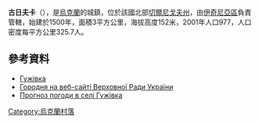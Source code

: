 <!-- 檔案不存在 [[Image:Gyzivka.jpg|right]] -->

{{coord|50|53|49|N|32|27|35|E|scale:100000|display=title}}

'''古日夫卡'''（{{lang-uk|Гужівка}}），是[[烏克蘭|烏克蘭]]的城鎮，位於該國北部[[切爾尼戈夫州|切爾尼戈夫州]]，由[[伊奇尼亞區|伊奇尼亞區]]負責管轄，始建於1500年，面積3平方公里，海拔高度152米，2001年人口977，人口密度每平方公里325.7人。

==參考資料==
* [http://w1.c1.rada.gov.ua/pls/z7503/A005?rdat1=23.11.2011&rf7571=39958 Гужівка]
* [http://w1.c1.rada.gov.ua/pls/z7503/A005?rdat1=23.11.2011&rf7571=39958 Городня на веб-сайті Верховної Ради України]
* [http://weather.in.ua/ua/chernigovskaja/6148 Прогноз погоди в селі Гужівка] {{Wayback|url=http://weather.in.ua/ua/chernigovskaja/6148 |date=20160305082602 }}

{{Ukraine-geo-stub}}
[[Category:烏克蘭村落|Category:烏克蘭村落]]